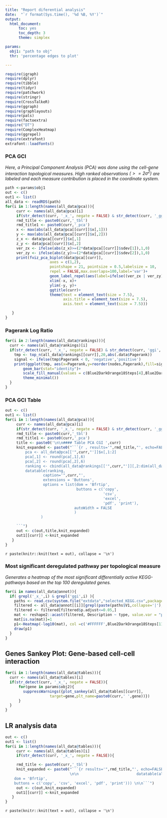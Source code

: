 ```yaml
---
title: "Report diferential analysis"
date:  "`r format(Sys.time(), '%d %B, %Y')`"
output:
  html_document:
      toc: yes
      toc_depth: 3
      theme: simplex

params:
  obj1: "path to obj"
  thr: 'percentage edges to plot'

---
```


```r
require(igraph)
require(dplyr)
require(tibble)
require(tidyr)
require(patchwork)
require(stringr)
require(CrossTalkeR)
require(ggraph)
require(graphlayouts)
require(pals)
require(factoextra)
require("DT")
require(ComplexHeatmap)
require(ggrepel)
require(extrafont)
extrafont::loadfonts()

```



### PCA GCI

*Here, a Principal Component Analysis (PCA) was done using the cell-gene interaction topological measures. High ranked observations $(>=2\sigma^{2})$ are labeled and each measure contribution is placed in the coordinate system.*

```r
path <-params$obj1
out <- c()
out1 <- list()
all_data <- readRDS(path)
for(i in 1:length(names(all_data@pca))){
     curr <- names(all_data@pca)[i]
     if(str_detect(curr, '_x_', negate = FALSE) & str_detect(curr, '_ggi', negate = FALSE)){
     rmd_title <- paste0(curr,'_tbl')
     rmd_title1 <- paste0(curr,'_pca')
     x <- max(abs(all_data@pca[[curr]]$x[,1]))
     y <- max(abs(all_data@pca[[curr]]$x[,2]))
     z_x <- data@pca[[curr]]$x[,1]
     z_y <- data@pca[[curr]]$x[,2]
     ver_zx <- ifelse(abs(z_x)>=(2*data@pca[[curr]]$sdev[1]),1,0)
     ver_zy <- ifelse(abs(z_y)>=(2*data@pca[[curr]]$sdev[2]),1,0)
     print(fviz_pca_biplot(data@pca[[curr]],
                    axes = c(1,2),
                    pointshape = 21, pointsize = 0.5,labelsize = 10,
                    repel = FALSE,max.overlaps=100,label='var')+
                    geom_label_repel(aes(label=ifelse((ver_zx | ver_zy),rownames(data@pca[[curr]]$x),NA)),size = 5)+
                    xlim(-x, x)+
                    ylim(-y, y)+
                    ggtitle(curr)+
                    theme(text = element_text(size = 7.5),
                          axis.title = element_text(size = 7.5),
                          axis.text = element_text(size = 7.5)))

   }  
}

```

### Pagerank Log Ratio


```r
for(i in 2:length(names(all_data@rankings))){
  curr <- names(all_data@rankings)[i]
  if(str_detect(curr, '_x_', negate = FALSE) & str_detect(curr, 'ggi', negate = FALSE)){
    tmp <- top_n(all_data@rankings[[curr]],20,abs(.data$Pagerank))
    signal <- ifelse(tmp$Pagerank < 0, 'negative','positive')
    print(ggplot(tmp, aes(x=Pagerank,y=reorder(nodes,Pagerank),fill=signal))+
        geom_bar(stat="identity")+
        scale_fill_manual(values = c(Blue2DarkOrange18Steps[4],Blue2DarkOrange18Steps[14]))+
        theme_minimal())
  }  
}
```

### PCA GCI Table

```r
out <- c()
out1 <- list()
for(i in 1:length(names(all_data@pca))){
     curr <- names(all_data@pca)[i]
     if(str_detect(curr, '_x_', negate = FALSE) & str_detect(curr, '_ggi', negate = FALSE)){
     rmd_title <- paste0(curr,'_tbl')
     rmd_title1 <- paste0(curr,'_pca')
     title <- paste0('\n\n#### Table PCA CGI ',curr)
     knit_expanded <- paste0("```{r , results='",rmd_title,"', echo=FALSE, warning=FALSE}\n\n
         pca <- all_data@pca[['",curr,"']]$x[,1:2]
         pca[,1] <- round(pca[,1],6)
         pca[,2] <- round(pca[,2],6)
         ranking <- cbind(all_data@rankings[['",curr,"']][,2:dim(all_data@rankings[['",curr,"']])[2]],pca[all_data@rankings[['",curr,"']]$nodes,])
         datatable(ranking,
                 caption='",curr,"',
                 extensions = 'Buttons',
                 options = list(dom = 'Bfrtip',
                                buttons = c('copy',
                                            'csv',
                                            'excel',
                                            'pdf', 'print'),
                               autoWidth = FALSE
                               )
                )

     ```")
     out <- c(out,title,knit_expanded)
     out1[[curr]] <-knit_expanded
   }  
}

```
`r paste(knitr::knit(text = out), collapse = '\n')`

### Most significant deregulated pathway per topological measure
*Generates a heatmap of the most significant differentially active KEGG-pathways based on the top 100 deregulated genes.*

```r
for(i in names(all_data@annot)){
  if( grepl('_x_',i) & grepl('ggi',i) ){
    paths <- read.csv(system.file("extdata","selected_KEGG.csv",package = "CrossTalkeR"),header=F)
    filtered <- all_data@annot[[i]][grepl(paste(paths$V1,collapse='|'), all_data@annot[[i]]$ID),]
    filtered <- filtered[filtered$p.adjust<=0.05,]
    mat <- reshape2::acast(filtered, Description ~ type, value.var = "p.adjust")
    mat[is.na(mat)]=1
    p1<-Heatmap(-log10(mat), col =c('#FFFFFF',Blue2DarkOrange18Steps[11:18]), column_title =i,name='-log10(p.adjust)')
    draw(p1)
  }
}

```

## Genes Sankey Plot: Gene-based cell-cell interaction


```r
for(i in 1:length(names(all_data@tables))){
  curr <- names(all_data@tables)[i]
  if(str_detect(curr, '_x_', negate = FALSE)){
      for(gene in params$obj2){
        suppressWarnings({plot_sankey(all_data@tables[[curr]],
                    target=gene,plt_name=paste0(curr,' ',gene))})
      }
  }
}
```


## LR analysis data

```r
out <- c()
out1 <- list()
for(i in 1:length(names(all_data@tables))){
     curr <- names(all_data@tables)[i]
     if(str_detect(curr, '_x_', negate = FALSE)){

     rmd_title <- paste0(curr,'_tbl')
     knit_expanded <- paste0("```{r results='",rmd_title,"', echo=FALSE, warning=FALSE}
                             \n\n                          datatable(all_data@tables[['",curr,"']][,c('Ligand.Cluster','Receptor.Cluster','Ligand','Receptor' ,'MeanLR')],caption='",curr,"', extensions = 'Buttons', options = list(
    dom = 'Bfrtip',
    buttons = c('copy', 'csv', 'excel', 'pdf', 'print'))) \n\n```")
     out <- c(out,knit_expanded)
     out1[[curr]] <-knit_expanded
   }
}

```

`r paste(knitr::knit(text = out), collapse = '\n')`
